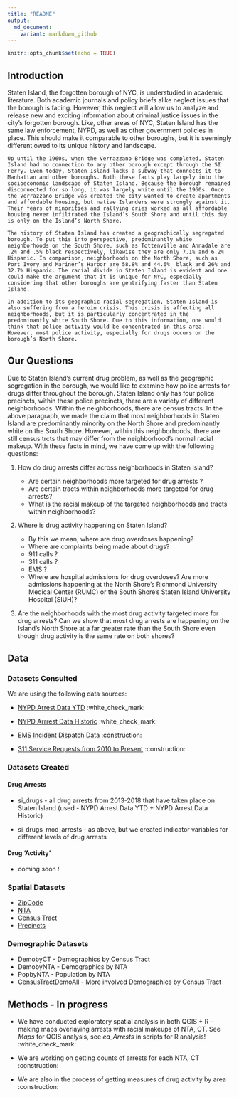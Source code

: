 ```yaml
---
title: "README"
output: 
  md_document:
    variant: markdown_github
---
```


```r
knitr::opts_chunk$set(echo = TRUE)
```

## Introduction 

  Staten Island, the forgotten borough of NYC, is understudied in academic literature. Both academic journals and policy briefs alike neglect issues that the borough is facing. However, this neglect will allow us to analyze and release new and exciting information  about criminal justice issues in the city’s forgotten borough. Like, other areas of NYC, Staten Island has the same law enforcement, NYPD, as well as other government policies in place. This should make it comparable to other boroughs, but it is seemingly different owed to its unique history and landscape.
  
	Up until the 1960s, when the Verrazzano Bridge was completed, Staten Island had no connection to any other borough except through the SI Ferry. Even today, Staten Island lacks a subway that connects it to Manhattan and other boroughs. Both these facts play largely into the socioeconomic landscape of Staten Island. Because the borough remained disconnected for so long, it was largely white until the 1960s. Once the Verrazzano Bridge was created the city wanted to create apartments and affordable housing, but native Islanders were strongly against it. Their fears of minorities and rallying cries worked as all affordable housing never infiltrated the Island’s South Shore and until this day is only on the Island’s North Shore. 
	
	The history of Staten Island has created a geographically segregated borough. To put this into perspective, predominantly white neighborhoods on the South Shore, such as Tottenville and Annadale are .2% and .5% black respectively, likewise they are only 7.1% and 6.2% Hispanic. In comparison, neighborhoods on the North Shore, such as Port Ivory and Mariner’s Harbor are 58.8% and 44.6%  black and 26% and 32.7% Hispanic. The racial divide in Staten Island is evident and one could make the argument that it is unique for NYC, especially considering that other boroughs are gentrifying faster than Staten Island. 
	
	In addition to its geographic racial segregation, Staten Island is also suffering from a heroin crisis. This crisis is affecting all neighborhoods, but it is particularly concentrated in the predominantly white South Shore. Due to this information, one would think that police activity would be concentrated in this area. However, most police activity, especially for drugs occurs on the borough’s North Shore. 
	
## Our Questions 

Due to Staten Island’s current drug problem, as well as the geographic segregation in the borough, we would like to examine how police arrests for drugs differ throughout the borough. Staten Island only has four police precincts, within these police precincts, there are a variety of different neighborhoods. Within the neighborhoods, there are census tracts. In the above paragraph, we made the claim that most neighborhoods in Staten Island are predominantly minority on the North Shore and predominantly white on the South Shore. However, within this neighborhoods, there are still census trcts that may differ from the neighborhood’s normal racial makeup. With these facts in mind, we have come up with the following questions: 

1. How do drug arrests differ across neighborhoods in Staten Island? 
    
    + Are certain neighborhoods more targeted for drug arrests ?
    + Are certain tracts within neighborhoods more targeted for drug arrests?
    + What is the racial makeup of the targeted neighborhoods and tracts within neighborhoods?

2. Where is drug activity happening on Staten Island?
    
    + By this we mean, where are drug overdoses happening?
    + Where are complaints being made about drugs? 
    + 911 calls ?
    + 311 calls ?
    + EMS ?
    + Where are hospital admissions for drug overdoses? Are more admissions happening at the North Shore’s Richmond     University Medical Center (RUMC) or the South Shore’s Staten Island University Hospital (SIUH)?

3. Are the neighborhoods with the most drug activity targeted more for drug arrests? Can we show that most drug arrests are happening on the Island’s North Shore at a far greater rate than the South Shore even though drug activity is the same rate on both shores? 

## Data

### Datasets Consulted

We are using the following data sources: 

* [NYPD Arrest Data YTD](https://data.cityofnewyork.us/Public-Safety/NYPD-Arrest-Data-Year-to-Date-/uip8-fykc) :white_check_mark:

* [NYPD Arrrest Data Historic](https://data.cityofnewyork.us/Public-Safety/NYPD-Arrests-Data-Historic-/8h9b-rp9u) :white_check_mark:

* [EMS Incident Dispatch Data](https://data.cityofnewyork.us/Public-Safety/EMS-Incident-Dispatch-Data/76xm-jjuj) :construction: 

* [311 Service Requests from 2010 to Present](https://nycopendata.socrata.com/Social-Services/311-Service-Requests-from-2010-to-Present/erm2-nwe9) :construction: 


### Datasets Created

#### Drug Arrests 

* si_drugs - all drug arrests from 2013-2018 that have taken place on Staten Island (used - NYPD Arrest Data YTD + NYPD Arrest Data Historic)

* si_drugs_mod_arrests - as above, but we created indicator variables for different levels of drug arrests 

#### Drug 'Activity' 

* coming soon ! 


### Spatial Datasets 

* [ZipCode](https://data.cityofnewyork.us/Business/Zip-Code-Boundaries/i8iw-xf4u)
* [NTA](https://data.cityofnewyork.us/City-Government/Neighborhood-Tabulation-Areas/cpf4-rkhq)
* [Census Tract](https://data.cityofnewyork.us/City-Government/2010-Census-Tracts/fxpq-c8ku)
* [Precincts](https://data.cityofnewyork.us/Public-Safety/Police-Precincts/78dh-3ptz)

### Demographic Datasets

* DemobyCT - Demographics by Census Tract
* DemobyNTA - Demographics by NTA
* PopbyNTA - Population by NTA 
* CensusTractDemoAll - More involved Demographics by Census Tract 

## Methods  - In progress

* We have conducted exploratory spatial analysis in both QGIS + R - making maps overlaying arrests with racial makeups of NTA, CT. See *Maps* for QGIS analysis, see *ea_Arrests* in scripts for R analysis! :white_check_mark:

* We are working on getting counts of arrests for each NTA, CT :construction:

* We are also in the process of getting measures of drug activity by area :construction: 


